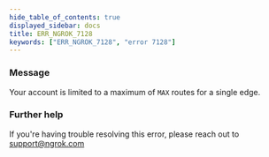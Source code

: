 ```yaml
---
hide_table_of_contents: true
displayed_sidebar: docs
title: ERR_NGROK_7128
keywords: ["ERR_NGROK_7128", "error 7128"]
---
```


### Message

Your account is limited to a maximum of `MAX` routes for a single edge.

### Further help

If you're having trouble resolving this error, please reach out to [support@ngrok.com](mailto:support@ngrok.com?subject=Help%20with%20ERR_NGROK_7128)

